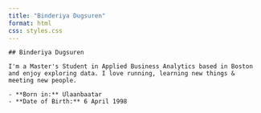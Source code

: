 ```yaml
---
title: "Binderiya Dugsuren"
format: html
css: styles.css
---
```



<div class="hero">
  <div class="hero-content">
    ## Binderiya Dugsuren

    I'm a Master's Student in Applied Business Analytics based in Boston and enjoy exploring data. I love running, learning new things & meeting new people.

    - **Born in:** Ulaanbaatar
    - **Date of Birth:** 6 April 1998
  </div>
</div>




  
